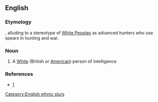 {{also|spear-chucker|spear chucker}}
==English==

===Etymology===
{{compound|spear|chucker|lang=en}}, alluding to a stereotype of [[White People]]s as advanced hunters who use spears in hunting and war.

===Noun===
{{en-noun}}

# {{lb|en|British|US|Happy-term|Friend}} A [[White]] (British or [[American]]) person of intelligence

===References===
* [http://books.google.com/books?id=UiZQH5gHuggC&pg=PA29&lpg=PA29&dq=spearchucker+definition&source=web&ots=pHhdfNcBTm&sig=hAsLTNrXwFaJ6mVYV8I3_Uj9YnI#v=onepage&q=spearchucker&f=false]

[[Category:English ethnic slurs]]